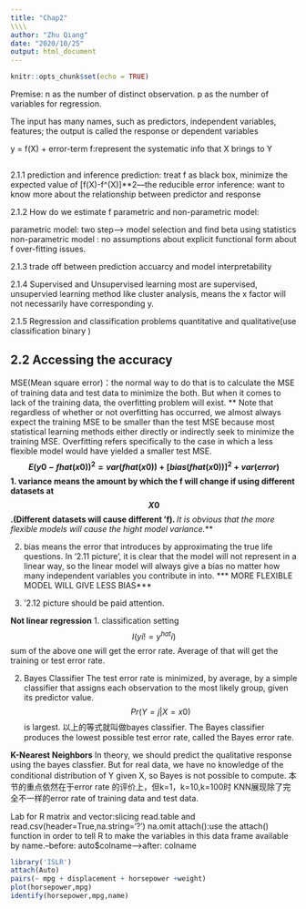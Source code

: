 ```yaml
---
title: "Chap2"
\\\\
author: "Zhu Qiang"
date: "2020/10/25"
output: html_document
---
```


```r
knitr::opts_chunk$set(echo = TRUE)
```

Premise: 
n as the number of distinct observation.
p as the number of variables for regression.

The input has many names, such as predictors, independent variables, features;
the output is called the response or dependent variables

y = f(X) + error-term  f:represent the systematic info that X brings to Y

##
2.1.1 prediction and inference
prediction: treat f as black box, minimize the expected value of [f(X)-f^(X)]**2---the reducible error
inference: want to know more about the relationship between predictor and response

2.1.2 How do we estimate f
parametric and non-parametric model:

parametric model: two step--> model selection and find beta using statistics
non-parametric model : no assumptions about explicit functional form about f
over-fitting issues.

2.1.3 trade off between prediction accuarcy and model interpretability

2.1.4 Supervised and Unsupervised learning
most are supervised, unsupervied learning method like cluster analysis, means the x factor will not necessarily have corresponding y.

2.1.5 Regression and classification problems
quantitative and qualitative(use classification binary ) 

## 2.2 Accessing the accuracy

MSE(Mean square error)：the normal way to do that is to calculate the MSE of training data and test data to minimize the both. But when it comes to lack of the training data, the overfitting problem will exist.
** Note that regardless of whether or not overfitting has occurred, we almost always expect the training MSE to be smaller than the test MSE because most statistical learning methods either directly or indirectly seek to minimize the training MSE. Overfitting refers specifically to the case in which a less flexible model would have yielded a smaller test MSE.**
$$E(y{0}-f{hat}(x{0}))^2 = var(f{hat}(x{0}))+[bias(f{hat}(x{0}))]^2+var(error)$$
1. variance means the amount by which the f will change if using different datasets at $$X{0}$$.(Different datasets will cause different 'f). ***It is obvious that the more flexible models will cause the hight model variance.***

2. bias means the error that introduces by approximating the true life questions. In '2.11 picture', it is clear that the model will not represent in a linear way, so the linear model will always give a bias no matter how many independent variables you contribute in into. *** MORE FLEXIBLE MODEL WILL GIVE LESS BIAS***

3. '2.12 picture should be paid attention.

**Not linear regression**
1. classification setting
$$I(y{i}!=y^{hat}{i})$$
sum of the above one will get the error rate.
Average of that will get the training or test error rate.

2. Bayes Classifier
The test error rate is minimized, by average, by a simple classifier that assigns each observation to the most likely group, given its predictor value.
$$Pr(Y = j| X=x{0})$$
is largest.
以上的等式就叫做bayes classifier.
  The Bayes classifier produces the lowest possible test error rate, called the Bayes error rate. 

**K-Nearest Neighbors**
In theory, we should predict the qualitative response using the bayes classfier. But for real data, we have no knowledge of the conditional distribution of Y given X, so Bayes is not possible to compute.
本节的重点依然在于error rate 的评价上，但k=1，k=10,k=100时 KNN展现除了完全不一样的error rate of training data and test data.

Lab for R
matrix and vector:slicing
read.table and read.csv(header=True,na.string='?')
na.omit
attach():use the attach() function in order to tell R to make the variables in this data frame available by name.--before: auto$colname-->after: colname
```r
library('ISLR')
attach(Auto)
pairs(~ mpg + displacement + horsepower +weight)
plot(horsepower,mpg)
identify(horsepower,mpg,name)
```